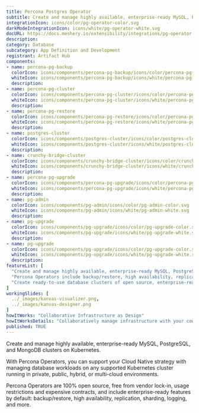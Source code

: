 ```yaml
---
title: Percona Postgres Operator
subtitle: Create and manage highly available, enterprise-ready MySQL, PostgreSQL, and MongoDB clusters on Kubernetes.
integrationIcon: icons/color/pg-operator-color.svg
darkModeIntegrationIcon: icons/white/pg-operator-white.svg
docURL: https://docs.meshery.io/extensibility/integrations/pg-operator
description: 
category: Database
subcategory: App Definition and Development
registrant: Artifact Hub
components: 
- name: percona-pg-backup
  colorIcon: icons/components/percona-pg-backup/icons/color/percona-pg-backup-color.svg
  whiteIcon: icons/components/percona-pg-backup/icons/white/percona-pg-backup-white.svg
  description: 
- name: percona-pg-cluster
  colorIcon: icons/components/percona-pg-cluster/icons/color/percona-pg-cluster-color.svg
  whiteIcon: icons/components/percona-pg-cluster/icons/white/percona-pg-cluster-white.svg
  description: 
- name: percona-pg-restore
  colorIcon: icons/components/percona-pg-restore/icons/color/percona-pg-restore-color.svg
  whiteIcon: icons/components/percona-pg-restore/icons/white/percona-pg-restore-white.svg
  description: 
- name: postgres-cluster
  colorIcon: icons/components/postgres-cluster/icons/color/postgres-cluster-color.svg
  whiteIcon: icons/components/postgres-cluster/icons/white/postgres-cluster-white.svg
  description: 
- name: crunchy-bridge-cluster
  colorIcon: icons/components/crunchy-bridge-cluster/icons/color/crunchy-bridge-cluster-color.svg
  whiteIcon: icons/components/crunchy-bridge-cluster/icons/white/crunchy-bridge-cluster-white.svg
  description: 
- name: percona-pg-upgrade
  colorIcon: icons/components/percona-pg-upgrade/icons/color/percona-pg-upgrade-color.svg
  whiteIcon: icons/components/percona-pg-upgrade/icons/white/percona-pg-upgrade-white.svg
  description: 
- name: pg-admin
  colorIcon: icons/components/pg-admin/icons/color/pg-admin-color.svg
  whiteIcon: icons/components/pg-admin/icons/white/pg-admin-white.svg
  description: 
- name: pg-upgrade
  colorIcon: icons/components/pg-upgrade/icons/color/pg-upgrade-color.svg
  whiteIcon: icons/components/pg-upgrade/icons/white/pg-upgrade-white.svg
  description: 
- name: pg-upgrade
  colorIcon: icons/components/pg-upgrade/icons/color/pg-upgrade-color.svg
  whiteIcon: icons/components/pg-upgrade/icons/white/pg-upgrade-white.svg
  description: 
featureList: [
  "Create and manage highly available, enterprise-ready MySQL, PostgreSQL, and MongoDB clusters on Kubernetes.",
  "Percona Operators include backup/restore, high availability, replication, sharding, logging features and more.",
  "Create ready-to-use database clusters of open source, enterprise-ready versions of MySQL, MongoDB, and PostgreSQL, created and supported by the Percona team."
]
workingSlides: [
  ../_images/kanvas-visualizer.png,
  ../_images/kanvas-designer.png
]
howItWorks: "Collaborative Infrastructure as Design"
howItWorksDetails: "Collaboratively manage infrastructure with your coworkers synchronously sharing the same designs."
published: TRUE
---
```

<p>
Create and manage highly available, enterprise-ready MySQL, PostgreSQL, and MongoDB clusters on Kubernetes.
</p>
<p>
    With Percona Operators, you can support your Cloud Native strategy with managing database workloads on any supported Kubernetes cluster running in private, public, hybrid, or multi-cloud environments.
</p>
<p>
    Percona Operators are 100% open source, free from vendor lock-in, usage restrictions and expensive contracts, and include enterprise-ready features by default: backup/restore, high availability, replication, sharding, logging, and more.
</p>
